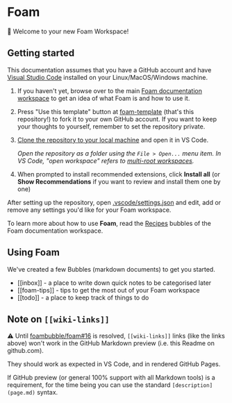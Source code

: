 # Foam

👋 Welcome to your new Foam Workspace!

## Getting started

This documentation assumes that you have a GitHub account and have [Visual Studio Code](https://code.visualstudio.com/) installed on your Linux/MacOS/Windows machine.

1. If you haven't yet, browse over to the main [Foam documentation workspace](https://foambubble.github.io/foam) to get an idea of what Foam is and how to use it.
2. Press "Use this template" button at [foam-template](https://github.com/foambubble/foam-template/generate) (that's this repository!) to fork it to your own GitHub account. If you want to keep your thoughts to yourself, remember to set the repository private.
3. [Clone the repository to your local machine](https://help.github.com/en/github/creating-cloning-and-archiving-repositories/cloning-a-repository) and open it in VS Code.

    *Open the repository as a folder using the `File > Open...` menu item. In VS Code, "open workspace" refers to [multi-root workspaces](https://code.visualstudio.com/docs/editor/multi-root-workspaces).*

4. When prompted to install recommended extensions, click **Install all** (or **Show Recommendations** if you want to review and install them one by one)

After setting up the repository, open [.vscode/settings.json](.vscode/settings.json) and edit, add or remove any settings you'd like for your Foam workspace.

To learn more about how to use **Foam**, read the [Recipes](https://foambubble.github.io/foam/recipes) bubbles of the Foam documentation workspace.


## Using Foam

We've created a few Bubbles (markdown documents) to get you started.

- [[inbox]] - a place to write down quick notes to be categorised later
- [[foam-tips]] - tips to get the most out of your Foam workspace
- [[todo]] - a place to keep track of things to do

## Note on `[[wiki-links]]`

⚠️ Until [foambubble/foam#16](https://github.com/foambubble/foam/issues/16) is resolved, `[[wiki-links]]` links (like the links above) won't work in the GitHub Markdown preview (i.e. this Readme on github.com).

They should work as expected in VS Code, and in rendered GitHub Pages.

If GitHub preview (or general 100% support with all Markdown tools) is a requirement, for the time being you can use the standard `[description](page.md)` syntax.
